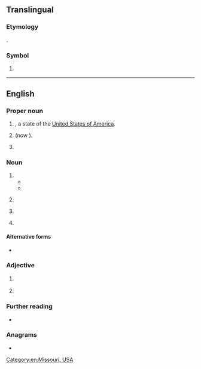 {{also|Appendix:Variations of "mo"}}
==Translingual==

===Etymology===
{{der+|mul|en|Macao}}.

===Symbol===
{{mul-symbol}}

# {{ISO 3166|1|2|Macau}}
#: {{syn|mul|MAC|qq1={{w|ISO 3166-1 alpha-3|alpha-3}}}}

{{c|mul|Macau}}

----

==English==

===Proper noun===
{{en-proper noun}}

# {{abbreviation of|en|Missouri|nodot=1}}, a state of the [[United States of America]].
# {{lb|en|stock symbol}} {{abbreviation of|en||Philip Morris Companies|nodot=1}} (now {{w|Altria|Altria Group}}).
# {{lb|en|Judaism}} {{init of|en|{{w|Modern Orthodox Judaism|Modern Orthodox}}}}

===Noun===
{{en-noun|~}}

# {{init of|en|modus operandi}}
#* {{quote-book|en|year=1981|author=James Ellroy|authorlink=James Ellroy|title={{w|Brown's Requiem (novel)|Brown's Requiem}}|page=207|pageurl=https://archive.org/details/brownsrequiem0000ellr/page/207/mode/1up|passage=The Big Man is everywhere. He knows my '''M.O.'''!!!!}}
#* {{quote-book|en|year=2022|author=Ling Ma|authorlink=Ling Ma|title=Bliss Montage|chapter=Oranges|location=New York|publisher=Farrar, Straus and Giroux|isbn=978-0-374-71712-4|passage=This was her apartment, I gathered, and he was living here. That was his '''MO'''. He would leech onto some girl and eventually move into her home.}}
# {{lb|en|banking}} {{init of|en|money order}}
# {{lb|en|military|UK}} {{init of|en|[[medical]] [[officer]]}}
# {{lb|en|chemistry}} {{initialism of|en|molecular orbital}}

====Alternative forms====
* {{alter|en|m.o.|M.O.}}

===Adjective===
{{en-adj|-}}

# {{lb|en|dentistry}} {{initialism of|en|mesio-occlusal}}
# {{lb|en|computing}} {{initialism of|en|magnetooptical}}

===Further reading===
* {{R:GDoS|id=i5au7kq|entry=m.o. ''n.''}}

===Anagrams===
* {{anagrams|en|a=mo|O&M|O.M.|OM|om}}

[[Category:en:Missouri, USA]]
{{topics|en|States of the United States}}